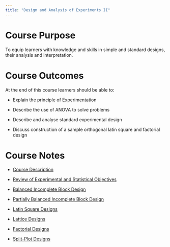 ```yaml
---
title: "Design and Analysis of Experiments II"
---
```


# Course Purpose

To equip learners with knowledge and skills in simple and standard designs, their analysis and interpretation.


# Course Outcomes

At the end of this course learners should be able to:

- Explain the principle of Experimentation

- Describe the use of ANOVA to solve problems

- Describe and analyse standard experimental design

- Discuss construction of a sample orthogonal latin square and factorial design


# Course Notes

- [Course Description](/pdf/Course Description.pdf)

- [Review of Experimental and Statistical Objectives](/pdf/HES-2213-Lesson-I.pdf)

- [Balanced Incomplete Block Design](/pdf/HES-2213-Lesson-2.pdf)

- [Partially Balanced Incomplete Block Design](/pdf/HES-2213-Lesson-3.pdf)

- [Latin Square Designs](/pdf/Latin-Square-Designs.pdf)

- [Lattice Designs](/pdf/Lattice Designs.pdf)

- [Factorial Designs](/pdf/Factorial Designs Introduction.pdf)

- [Split-Plot Designs](/pdf/Split-Plot-Design-Lecture-Notes.pdf)
